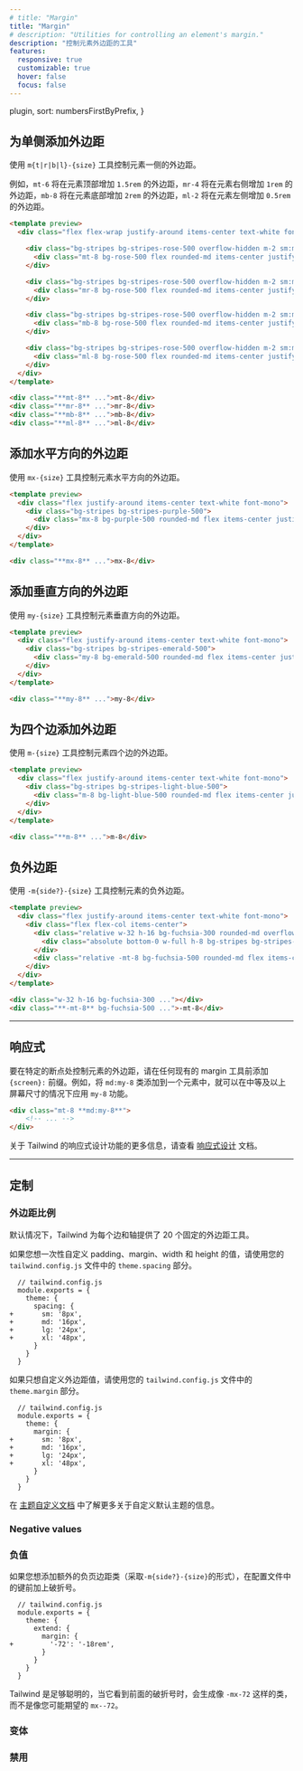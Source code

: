 ```yaml
---
# title: "Margin"
title: "Margin"
# description: "Utilities for controlling an element's margin."
description: "控制元素外边距的工具"
features:
  responsive: true
  customizable: true
  hover: false
  focus: false
---
```



  plugin,
  sort: numbersFirstByPrefix,
}

<!-- ## Add margin to a single side -->
## 为单侧添加外边距

<!-- Control the margin on one side of an element using the `m{t|r|b|l}-{size}` utilities. -->
使用 `m{t|r|b|l}-{size}` 工具控制元素一侧的外边距。

<!-- For example, `mt-6` would add `1.5rem` of margin to the top of an element, `mr-4` would add `1rem` of margin to the right of an element, `mb-8` would add `2rem` of margin to the bottom of an element, and `ml-2` would add `0.5rem` of margin to the left of an element. -->
例如，`mt-6` 将在元素顶部增加 `1.5rem` 的外边距，`mr-4` 将在元素右侧增加 `1rem` 的外边距，`mb-8` 将在元素底部增加 `2rem` 的外边距，`ml-2` 将在元素左侧增加 `0.5rem` 的外边距。

```html rose
<template preview>
  <div class="flex flex-wrap justify-around items-center text-white font-mono">

    <div class="bg-stripes bg-stripes-rose-500 overflow-hidden m-2 sm:m-0">
      <div class="mt-8 bg-rose-500 flex rounded-md items-center justify-center py-3 px-4">mt-8</div>
    </div>

    <div class="bg-stripes bg-stripes-rose-500 overflow-hidden m-2 sm:m-0">
      <div class="mr-8 bg-rose-500 flex rounded-md items-center justify-center py-3 px-4">mr-8</div>
    </div>

    <div class="bg-stripes bg-stripes-rose-500 overflow-hidden m-2 sm:m-0">
      <div class="mb-8 bg-rose-500 flex rounded-md items-center justify-center py-3 px-4">mb-8</div>
    </div>

    <div class="bg-stripes bg-stripes-rose-500 overflow-hidden m-2 sm:m-0">
      <div class="ml-8 bg-rose-500 flex rounded-md items-center justify-center py-3 px-4">ml-8</div>
    </div>
  </div>
</template>

<div class="**mt-8** ...">mt-8</div>
<div class="**mr-8** ...">mr-8</div>
<div class="**mb-8** ...">mb-8</div>
<div class="**ml-8** ...">ml-8</div>
```

<!-- ## Add horizontal margin -->
## 添加水平方向的外边距

<!-- Control the horizontal margin of an element using the `mx-{size}` utilities. -->
使用 `mx-{size}` 工具控制元素水平方向的外边距。

```html purple
<template preview>
  <div class="flex justify-around items-center text-white font-mono">
    <div class="bg-stripes bg-stripes-purple-500">
      <div class="mx-8 bg-purple-500 rounded-md flex items-center justify-center py-3 px-4">mx-8</div>
    </div>
  </div>
</template>

<div class="**mx-8** ...">mx-8</div>
```

<!-- ## Add vertical margin -->
## 添加垂直方向的外边距

<!-- Control the vertical margin of an element using the `my-{size}` utilities. -->
使用 `my-{size}` 工具控制元素垂直方向的外边距。

```html emerald
<template preview>
  <div class="flex justify-around items-center text-white font-mono">
    <div class="bg-stripes bg-stripes-emerald-500">
      <div class="my-8 bg-emerald-500 rounded-md flex items-center justify-center py-3 px-4">my-8</div>
    </div>
  </div>
</template>

<div class="**my-8** ...">my-8</div>
```

<!-- ## Add margin to all sides -->
## 为四个边添加外边距

<!-- Control the margin on all sides of an element using the `m-{size}` utilities. -->
使用 `m-{size}` 工具控制元素四个边的外边距。

```html lightBlue
<template preview>
  <div class="flex justify-around items-center text-white font-mono">
    <div class="bg-stripes bg-stripes-light-blue-500">
      <div class="m-8 bg-light-blue-500 rounded-md flex items-center justify-center py-3 px-4">m-8</div>
    </div>
  </div>
</template>

<div class="**m-8** ...">m-8</div>
```

<!-- ## Negative margins -->
## 负外边距

<!-- Control the negative margin of an element using the `-m{side?}-{size}` utilities. -->
使用 `-m{side?}-{size}` 工具控制元素的负外边距。

```html fuchsia
<template preview>
  <div class="flex justify-around items-center text-white font-mono">
    <div class="flex flex-col items-center">
      <div class="relative w-32 h-16 bg-fuchsia-300 rounded-md overflow-hidden">
        <div class="absolute bottom-0 w-full h-8 bg-stripes bg-stripes-red-900"></div>
      </div>
      <div class="relative -mt-8 bg-fuchsia-500 rounded-md flex items-center justify-center py-3 px-4">-mt-8</div>
    </div>
  </div>
</template>

<div class="w-32 h-16 bg-fuchsia-300 ..."></div>
<div class="**-mt-8** bg-fuchsia-500 ...">-mt-8</div>
```

---

<!-- ## Responsive -->
## 响应式

<!-- To control the margin of an element at a specific breakpoint, add a `{screen}:` prefix to any existing margin utility. For example, adding the class `md:my-8` to an element would apply the `my-8` utility at medium screen sizes and above. -->
要在特定的断点处控制元素的外边距，请在任何现有的 margin 工具前添加 `{screen}:` 前缀。例如，将 `md:my-8` 类添加到一个元素中，就可以在中等及以上屏幕尺寸的情况下应用 `my-8` 功能。

```html
<div class="mt-8 **md:my-8**">
    <!-- ... -->
</div>
```

<!-- For more information about Tailwind's responsive design features, check out the [Responsive Design](/docs/responsive-design) documentation. -->
关于 Tailwind 的响应式设计功能的更多信息，请查看 [响应式设计](/docs/responsive-design) 文档。

---

<!-- ## Customizing -->
## 定制

<!-- ### Margin scale -->
### 外边距比例

<!-- By default Tailwind provides 20 margin utilities for each side and axis. -->
默认情况下，Tailwind 为每个边和轴提供了 20 个固定的外边距工具。

<!-- If you'd like to customize these values for padding, margin, width, and height all at once, use the `theme.spacing` section of your `tailwind.config.js` file. -->
如果您想一次性自定义 padding、margin、width 和 height 的值，请使用您的 `tailwind.config.js` 文件中的 `theme.spacing` 部分。

```diff-js
  // tailwind.config.js
  module.exports = {
    theme: {
      spacing: {
+       sm: '8px',
+       md: '16px',
+       lg: '24px',
+       xl: '48px',
      }
    }
  }
```

<!-- To customize only the margin values, use the `theme.margin` section of your `tailwind.config.js` file. -->
如果只想自定义外边距值，请使用您的 `tailwind.config.js` 文件中的 `theme.margin` 部分。

```diff-js
  // tailwind.config.js
  module.exports = {
    theme: {
      margin: {
+       sm: '8px',
+       md: '16px',
+       lg: '24px',
+       xl: '48px',
      }
    }
  }
```

<!-- Learn more about customizing the default theme in the [theme customization documentation](/docs/theme#customizing-the-default-theme). -->
在 [主题自定义文档](/docs/theme#customizing-the-default-theme) 中了解更多关于自定义默认主题的信息。

### Negative values
### 负值

<!-- If you'd like to add additional negative margin classes (taking the form `-m{side?}-{size}`), prefix the keys in your config file with a dash: -->
如果您想添加额外的负页边距类（采取`-m{side?}-{size}`的形式），在配置文件中的键前加上破折号。

```diff-js
  // tailwind.config.js
  module.exports = {
    theme: {
      extend: {
        margin: {
+         '-72': '-18rem',
        }
      }
    }
  }
```

<!-- Tailwind is smart enough to generate classes like `-mx-72` when it sees the leading dash, not `mx--72` like you might expect. -->
Tailwind 是足够聪明的，当它看到前面的破折号时，会生成像 `-mx-72` 这样的类，而不是像您可能期望的 `mx--72`。

### 变体

<Variants plugin="margin" />

### 禁用

<Disabling plugin="margin" />
